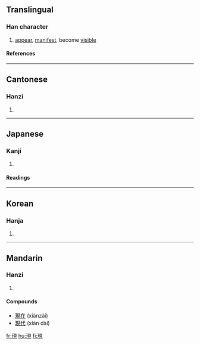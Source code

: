 {{see|现}}

==Translingual==
===Han character===
{{Han char|rn=96|rad=玉|as=07|sn=11|four=1611<sub>0</sub>|canj=一土月山山 (MGBUU)}}
# [[appear]], [[manifest]], become [[visible]]
====References====
{{Han ref|kx=0732.220|dkj=21004|dj=1143.180|hdz=21116.030|uh=73FE|ud=29694|bh=B27B|bd=45691}}

----
==Cantonese==
===Hanzi===
{{yue-hanzi|jyut=|y=yin6}}
# {{defn|Cantonese}}

----
==Japanese==

===Kanji===
{{ja-kanji|grade=|rs=玉07}}
# {{defn|Japanese}} 
====Readings====
{{ja-readings|on=[[げん]] (gen), [[けん]] (ken)|kun=[[あらわれる]] (arawareru), [[あらわす]] (arawasu), [[うつつ]] (utsutsu)}}

----
==Korean==
===Hanja===
{{ko-hanja|hangeul=[[현]]|eumhun=|rv=hyeon|mr=hyŏn|y=heyn}}
# {{defn|Korean}}

----
==Mandarin==
===Hanzi===
{{cmn-hanzi|sim=现|pin=[[xiàn]] (xian4)|wg=hsien<sup>4</sup>}}
# {{defn|Mandarin}}

====Compounds====
* [[現在]] (xiànzài)
* [[現代]] (xiàn dài)

[[fr:現]]
[[hu:現]]
[[fi:現]]
